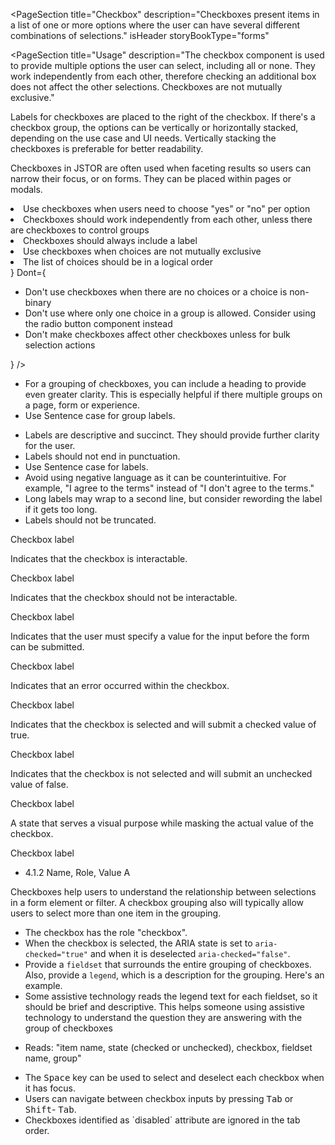 
<PageSection
  title="Checkbox"
  description="Checkboxes present items in a list of one or more options where the user can have several different combinations of selections."
  isHeader
  storyBookType="forms"
></PageSection>

<PageSection
  title="Usage"
  description="The checkbox component is used to provide multiple options the user can select, including all or none. They work independently from each other, therefore checking an additional box does not affect the other selections. Checkboxes are not mutually exclusive."
>
  <PageSection title="Alignment" subSectionLevel={1}>
    <p>
      Labels for checkboxes are placed to the right of the checkbox. If there's a checkbox group,
      the options can be vertically or horizontally stacked, depending on the use case and UI needs.
      Vertically stacking the checkboxes is preferable for better readability.
    </p>
  </PageSection>
  <PageSection title="Placement" subSectionLevel={1}>
    <p>
      Checkboxes in JSTOR are often used when faceting results so users can narrow their focus, or
      on forms. They can be placed within pages or modals.
    </p>
  </PageSection>
</PageSection>

<PageSection title="Best practices">
  <BestPractices
    Do={
      <ul>
        <li>Use checkboxes when users need to choose "yes" or "no" per option</li>
        <li>
          Checkboxes should work independently from each other, unless there are checkboxes to
          control groups
        </li>
        <li>Checkboxes should always include a label</li>
        <li>Use checkboxes when choices are not mutually exclusive</li>
        <li>The list of choices should be in a logical order</li>
      </ul>
    }
    Dont={
      <ul>
        <li>Don't use checkboxes when there are no choices or a choice is non-binary</li>
        <li>
          Don't use where only one choice in a group is allowed. Consider using the radio button
          component instead
        </li>
        <li>Don't make checkboxes affect other checkboxes unless for bulk selection actions</li>
      </ul>
    }
  />
</PageSection>

<PageSection title="Content guidelines">
  <PageSection title="Group labels (optional)" subSectionLevel={1}>
    <ul>
      <li>
        For a grouping of checkboxes, you can include a heading to provide even greater clarity.
        This is especially helpful if there multiple groups on a page, form or experience.
      </li>
      <li>Use Sentence case for group labels.</li>
    </ul>
  </PageSection>
  <PageSection title="Labels" subSectionLevel={1}>
    <ul>
      <li>
        Labels are descriptive and succinct. They should provide further clarity for the user.
      </li>
      <li>Labels should not end in punctuation.</li>
      <li>Use Sentence case for labels.</li>
      <li>
        Avoid using negative language as it can be counterintuitive. For example, "I agree to the
        terms" instead of "I don't agree to the terms."
      </li>
      <li>
        Long labels may wrap to a second line, but consider rewording the label if it gets too long.
      </li>
      <li>Labels should not be truncated.</li>
    </ul>
  </PageSection>
</PageSection>

<PageSection title="Variants">
  <PageSection
    title="onBackground"
    subSectionLevel={1}
    description="In cases where the background containing the checkbox will be a dark color or, in cases where the theme of the page/component would be dark, use the onBackground variant checkbox."
  >
    <div
      style={{
        background: 'var(--pharos-color-marble-gray-10)',
        padding: 'var(--pharos-spacing-1-x)',
      }}
    >
      <Canvas>
        <PharosCheckbox onBackground>
          <span slot="label">Checkbox label</span>
        </PharosCheckbox>
      </Canvas>
    </div>
  </PageSection>
</PageSection>
<PageSection title="States">
  <PageSection title="Default" subSectionLevel={1}>
    <p>Indicates that the checkbox is interactable.</p>
    <Canvas>
      <PharosCheckbox>
        <span slot="label">Checkbox label</span>
      </PharosCheckbox>
    </Canvas>
  </PageSection>
  <PageSection title="Disabled" subSectionLevel={1}>
    <p>Indicates that the checkbox should not be interactable.</p>
    <Canvas>
      <PharosCheckbox disabled>
        <span slot="label">Checkbox label</span>
      </PharosCheckbox>
    </Canvas>
  </PageSection>
  <PageSection title="Required" subSectionLevel={1}>
    <p>
      Indicates that the user must specify a value for the input before the form can be submitted.
    </p>
    <Canvas>
      <PharosCheckbox required>
        <span slot="label">Checkbox label</span>
      </PharosCheckbox>
    </Canvas>
  </PageSection>
  <PageSection title="Error" subSectionLevel={1}>
    <p>Indicates that an error occurred within the checkbox.</p>
    <Canvas>
      <PharosCheckbox
        required
        invalidated
        message="This field is required, please make a selection."
      >
        <span slot="label">Checkbox label</span>
      </PharosCheckbox>
    </Canvas>
  </PageSection>
  <PageSection title="Checked" subSectionLevel={1}>
    <p>Indicates that the checkbox is selected and will submit a checked value of true.</p>
    <Canvas>
      <PharosCheckbox checked>
        <span slot="label">Checkbox label</span>
      </PharosCheckbox>
    </Canvas>
  </PageSection>
  <PageSection title="Unchecked" subSectionLevel={1}>
    <p>Indicates that the checkbox is not selected and will submit an unchecked value of false.</p>
    <Canvas>
      <PharosCheckbox>
        <span slot="label">Checkbox label</span>
      </PharosCheckbox>
    </Canvas>
  </PageSection>
  <PageSection title="Indeterminate" subSectionLevel={1}>
    <p>A state that serves a visual purpose while masking the actual value of the checkbox.</p>
    <Canvas>
      <PharosCheckbox indeterminate checked>
        <span slot="label">Checkbox label</span>
      </PharosCheckbox>
    </Canvas>
  </PageSection>
</PageSection>

<PageSection title="Accessibility">
  <PageSection subSectionLevel={1} title="Relevant WCAG guidelines">
    <ul>
      <li>
        <PharosLink href="https://www.w3.org/WAI/WCAG21/Understanding/name-role-value">
          4.1.2 Name, Role, Value A
        </PharosLink>
      </li>
    </ul>
  </PageSection>
  <PageSection subSectionLevel={1} title="Importance">
    Checkboxes help users to understand the relationship between selections in a form element or
    filter. A checkbox grouping also will typically allow users to select more than one item in the
    grouping.
  </PageSection>
  <PageSection subSectionLevel={1} title="Code expectations">
    <ul>
      <li> The checkbox has the role "checkbox". </li>
      <li>
        When the checkbox is selected, the ARIA state is set to <code>aria-checked="true"</code> and
        when it is deselected <code>aria-checked="false"</code>.
      </li>
      <li>
        Provide a <code>fieldset</code> that surrounds the entire grouping of checkboxes. Also,
        provide a <code>legend</code>, which is a description for the grouping.
        <PharosLink
          href="https://www.w3.org/WAI/tutorials/forms/grouping/#checkboxes"
          target="_blank"
        >
          Here's an example.
        </PharosLink>
      </li>
      <li>
        Some assistive technology reads the legend text for each fieldset, so it should be brief and
        descriptive. This helps someone using assistive technology to understand the question they
        are answering with the group of checkboxes
      </li>
    </ul>
  </PageSection>
  <PageSection subSectionLevel={1} title="Expected actions">
    <PageSection subSectionLevel={2} title="Screen reader">
      <ul>
        <li>Reads: "item name, state (checked or unchecked), checkbox, fieldset name, group" </li>
      </ul>
    </PageSection>
    <PageSection subSectionLevel={2} title="Keyboard">
      <ul>
        <li>
          The <kbd>Space</kbd> key can be used to select and deselect each checkbox when it has
          focus.
        </li>
        <li>
          Users can navigate between checkbox inputs by pressing <kbd>Tab</kbd> or <kbd>Shift</kbd>-
          <kbd>Tab</kbd>.
        </li>
        <li>Checkboxes identified as `disabled` attribute are ignored in the tab order.</li>
      </ul>
    </PageSection>
  </PageSection>
</PageSection>
